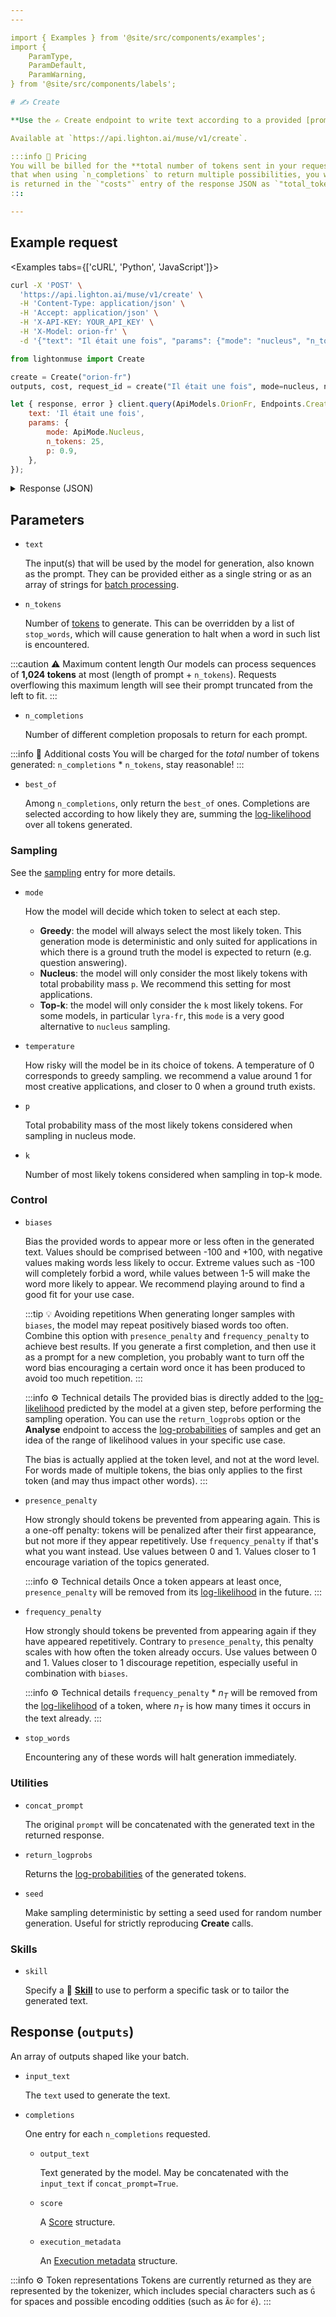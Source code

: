 ```yaml
---
---

import { Examples } from '@site/src/components/examples';
import {
    ParamType,
    ParamDefault,
    ParamWarning,
} from '@site/src/components/labels';

# ✍️ Create

**Use the ✍️ Create endpoint to write text according to a provided [prompt](/home/concepts#prompt)**.

Available at `https://api.lighton.ai/muse/v1/create`.

:::info 💸️ Pricing
You will be billed for the **total number of tokens sent in your request plus the number of tokens generated by the API**. Note
that when using `n_completions` to return multiple possibilities, you will be charged for all of them. The amount of tokens used by a call
is returned in the `"costs"` entry of the response JSON as `"total_tokens_used"`.
:::

---
```


## Example request

<Examples tabs={['cURL', 'Python', 'JavaScript']}>

```bash
curl -X 'POST' \
  'https://api.lighton.ai/muse/v1/create' \
  -H 'Content-Type: application/json' \
  -H 'Accept: application/json' \
  -H 'X-API-KEY: YOUR_API_KEY' \
  -H 'X-Model: orion-fr' \
  -d '{"text": "Il était une fois", "params": {"mode": "nucleus", "n_tokens": 25, "p": 0.9}}'
```

```python
from lightonmuse import Create

create = Create("orion-fr")
outputs, cost, request_id = create("Il était une fois", mode=nucleus, n_tokens=25, p=0.9)
```

```js
let { response, error } client.query(ApiModels.OrionFr, Endpoints.Create, {
    text: 'Il était une fois',
    params: {
        mode: ApiMode.Nucleus,
        n_tokens: 25,
        p: 0.9,
    },
});
```

</Examples>

<details>
<summary>Response (JSON)</summary>

```json
{
    "request_id": "c2346fc0-630d-4dd1-b0b4-142249b62f22",
    "outputs": [
        [
            {
                "input_text": "Il était une fois",
                "completions": [
                    {
                        "output_text": "un brave étudiant en droit à Harvard. Il venait d'obtenir son diplôme lorsque son père, le Professeur Edmund Corne",
                        "score": {
                            "logprob": -67.8477555513382,
                            "normalized_logprob": -2.713910222053528,
                            "token_logprobs": null
                        },
                        "execution_metadata": {
                            "cost": {
                                "tokens_used": 29,
                                "tokens_input": 4,
                                "tokens_generated": 25,
                                "cost_type": "orion-fr@default",
                                "batch_size": 1
                            },
                            "finish_reason": "length"
                        }
                    }
                ]
            }
        ]
    ],
    "costs": {
        "orion-fr@default": {
            "total_tokens_used": 29,
            "total_tokens_input": 4,
            "total_tokens_generated": 25,
            "batch_size": 1
        }
    }
}
```

</details>

## Parameters

-   `text` <ParamType type="string/array[string]" /> <ParamWarning warning="⚠️ required" />

    The input(s) that will be used by the model for generation, also known as the prompt. They can be provided either as a single string or as an array of strings for [batch processing](/api/specifications/requests#batching).

-   `n_tokens` <ParamType type="int" /> <ParamDefault default="20" />

    Number of [tokens](/home/concepts#tokens) to generate. This can be overridden by a list of `stop_words`, which will cause generation to halt when a word in such list is encountered.

:::caution ⚠️ Maximum content length
Our models can process sequences of **1,024 tokens** at most (length of prompt + `n_tokens`). Requests overflowing this
maximum length will see their prompt truncated from the left to fit.
:::

-   `n_completions` <ParamType type="int" /> <ParamDefault default="1" />

    Number of different completion proposals to return for each prompt.

:::info 💸️ Additional costs
You will be charged for the _total_ number of tokens generated: `n_completions` \* `n_tokens`, stay reasonable!
:::

-   `best_of` <ParamType type="int" /> <ParamDefault default="null" /> <ParamWarning warning="⚠️ smaller than n_completions" />

    Among `n_completions`, only return the `best_of` ones. Completions are selected according to how likely they are, summing the [log-likelihood](/home/concepts#likelihood) over all tokens generated.

### Sampling

See the [sampling](/home/concepts#sampling) entry for more details.

-   `mode` <ParamType type="(greedy, topk, nucleus)" /> <ParamDefault default="nucleus" />

    How the model will decide which token to select at each step.

    -   **Greedy**: the model will always select the most likely token. This generation mode is deterministic and only suited for applications in which there is a ground truth the model is expected to return (e.g. question answering).
    -   **Nucleus**: the model will only consider the most likely tokens with total probability mass `p`. We recommend this setting for most applications.
    -   **Top-k**: the model will only consider the `k` most likely tokens. For some models, in particular `lyra-fr`, this `mode` is a very good alternative to `nucleus` sampling.

-   `temperature` <ParamType type="float" /> <ParamDefault default="1.0" /> <ParamWarning warning="⚠️ only in topk/nucleus mode" />

    How risky will the model be in its choice of tokens. A temperature of 0 corresponds to greedy sampling. we recommend a value around 1 for most creative applications, and closer to 0 when a ground truth exists.

-   `p` <ParamType type="float" /> <ParamDefault default="0.9" /> <ParamWarning warning="⚠️ only in nucleus mode" />

    Total probability mass of the most likely tokens considered when sampling in nucleus mode.

-   `k` <ParamType type="int" /> <ParamDefault default="5" /> <ParamWarning warning="⚠️ only in topk mode" />

    Number of most likely tokens considered when sampling in top-k mode.

### Control

-   `biases` <ParamType type="map<string, float>" /> <ParamDefault default="null" />

    Bias the provided words to appear more or less often in the generated text.
    Values should be comprised between -100 and +100, with negative values making words less likely to occur. Extreme
    values such as -100 will completely forbid a word, while values between 1-5 will make the word more likely to appear.
    We recommend playing around to find a good fit for your use case.

    :::tip 💡 Avoiding repetitions
    When generating longer samples with `biases`, the model may repeat positively biased words too often. Combine this option with `presence_penalty` and `frequency_penalty` to achieve best results. If you generate a first completion, and then use it as a prompt for a new completion, you probably want to turn off the word bias encouraging a certain word once it has been produced to avoid too much repetition.
    :::

    :::info ⚙️ Technical details
    The provided bias is directly added to the [log-likelihood](/home/concepts#likelihood) predicted by the model at a given step, before performing the sampling operation. You can use the `return_logprobs` option or the **Analyse** endpoint to access the [log-probabilities](/home/concepts#likelihood) of samples and get an idea of the range of likelihood values in your specific use case.

    The bias is actually applied at the token level, and not at the word level. For words made of multiple tokens, the bias only applies to the first token (and may thus impact other words).
    :::

-   `presence_penalty` <ParamType type="float" /> <ParamDefault default="0.0" />

    How strongly should tokens be prevented from appearing again.
    This is a one-off penalty: tokens will be penalized after their first appearance, but not more if they appear repetitively.
    Use `frequency_penalty` if that's what you want instead. Use values between 0 and 1. Values closer to 1 encourage variation of the topics generated.

    :::info ⚙️ Technical details
    Once a token appears at least once, `presence_penalty` will be removed from its [log-likelihood](/home/concepts#likelihood) in the future.
    :::

-   `frequency_penalty` <ParamType type="float" /> <ParamDefault default="0.0" />

    How strongly should tokens be prevented from appearing again if they have appeared repetitively. Contrary to `presence_penalty`, this penalty scales with how often the token already occurs. Use values between 0 and 1. Values closer to 1 discourage repetition, especially useful in combination with `biases`.

    :::info ⚙️ Technical details
    `frequency_penalty` \* $n_T$ will be removed from the [log-likelihood](/home/concepts#likelihood) of a token, where $n_T$ is how many times it occurs in the text already.
    :::

-   `stop_words` <ParamType type="array[string]" /> <ParamDefault default="null" />

    Encountering any of these words will halt generation immediately.

### Utilities

-   `concat_prompt` <ParamType type="boolean" /> <ParamDefault default="false" />

    The original `prompt` will be concatenated with the generated text in the returned response.

-   `return_logprobs` <ParamType type="bool" /> <ParamDefault default="false" />

    Returns the [log-probabilities](/home/concepts#likelihood) of the generated tokens.

-   `seed` <ParamType type="int" /> <ParamDefault default="null" />

    Make sampling deterministic by setting a seed used for random number generation.
    Useful for strictly reproducing **Create** calls.

### Skills

-   `skill` <ParamType type="string" /> <ParamDefault default="null" />

    Specify a 🤹 **[Skill](/api/skills)** to use to perform a specific task or to tailor the generated text.

## Response (`outputs`)

An array of outputs shaped like your batch.

-   `input_text` <ParamType type="string" />

    The `text` used to generate the text.

-   `completions` <ParamType type="array[object]" />

    One entry for each `n_completions` requested.

    -   `output_text` <ParamType type="string" />

        Text generated by the model. May be concatenated with the `input_text` if `concat_prompt=True`.

    -   `score` <ParamType type="Score" />

        A [Score](/api/specifications/responses/#score) structure.

    -   `execution_metadata` <ParamType type="ExecutionMetadata" />

        An [Execution metadata](/api/specifications/responses/#execution-metadata) structure.

:::info ⚙️ Token representations
Tokens are currently returned as they are represented by the tokenizer, which includes special characters such as `Ġ`
for spaces and possible encoding oddities (such as `Ã©` for `é`).
:::
